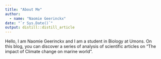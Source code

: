 ```yaml
---
title: "About Me"
author:
  - name: "Naomie Geerinckx" 
date: "`r Sys.Date()`"
output: distill::distill_article
---
```


 Hello, I am Naomie Geerinckx and I am a student in Biology at Umons. On this blog, you can discover a series of analysis of scientific articles on "The impact of Climate change on marine world".
